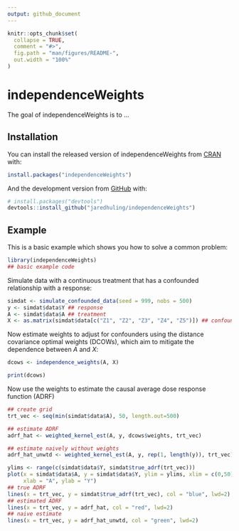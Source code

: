```yaml
---
output: github_document
---
```


<!-- README.md is generated from README.Rmd. Please edit that file -->

```r
knitr::opts_chunk$set(
  collapse = TRUE,
  comment = "#>",
  fig.path = "man/figures/README-",
  out.width = "100%"
)
```

# independenceWeights

<!-- badges: start -->
<!-- badges: end -->

The goal of independenceWeights is to ...

## Installation

You can install the released version of independenceWeights from [CRAN](https://CRAN.R-project.org) with:

``` r
install.packages("independenceWeights")
```

And the development version from [GitHub](https://github.com/) with:

``` r
# install.packages("devtools")
devtools::install_github("jaredhuling/independenceWeights")
```
## Example

This is a basic example which shows you how to solve a common problem:

```r
library(independenceWeights)
## basic example code
```

Simulate data with a continuous treatment that has a confounded relationship with a response:

```r
simdat <- simulate_confounded_data(seed = 999, nobs = 500)
y <- simdat$data$Y ## response
A <- simdat$data$A ## treatment
X <- as.matrix(simdat$data[c("Z1", "Z2", "Z3", "Z4", "Z5")]) ## confounders

```

Now estimate weights to adjust for confounders using the distance covariance optimal weights (DCOWs), which aim to mitigate the dependence between $A$ and $X$:

```r
dcows <- independence_weights(A, X)

print(dcows)
```


Now use the weights to estimate the causal average dose response function (ADRF)

```r
## create grid
trt_vec <- seq(min(simdat$data$A), 50, length.out=500)

## estimate ADRF
adrf_hat <- weighted_kernel_est(A, y, dcows$weights, trt_vec)

## estimate naively without weights
adrf_hat_unwtd <- weighted_kernel_est(A, y, rep(1, length(y)), trt_vec)

ylims <- range(c(simdat$data$Y, simdat$true_adrf(trt_vec)))
plot(x = simdat$data$A, y = simdat$data$Y, ylim = ylims, xlim = c(0,50),
     xlab = "A", ylab = "Y")
## true ADRF
lines(x = trt_vec, y = simdat$true_adrf(trt_vec), col = "blue", lwd=2)
## estimated ADRF
lines(x = trt_vec, y = adrf_hat, col = "red", lwd=2)
## naive estimate
lines(x = trt_vec, y = adrf_hat_unwtd, col = "green", lwd=2)
```